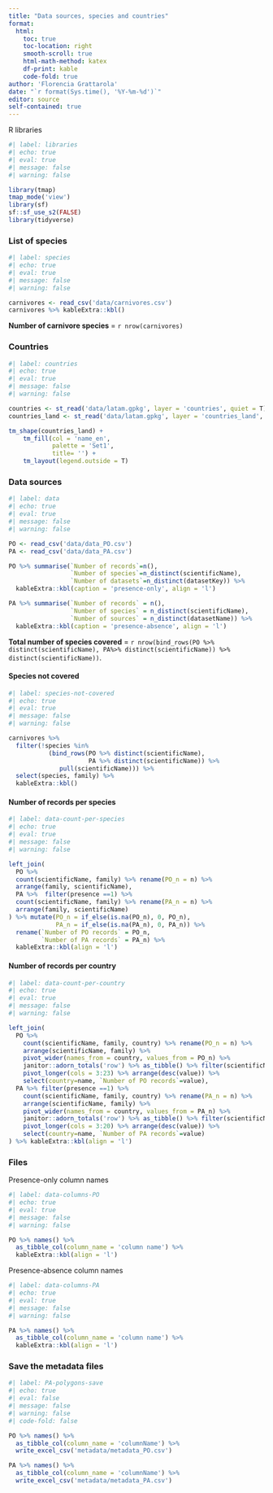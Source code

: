 ```yaml
---
title: "Data sources, species and countries"
format: 
  html:
    toc: true
    toc-location: right
    smooth-scroll: true
    html-math-method: katex
    df-print: kable
    code-fold: true
author: 'Florencia Grattarola'
date: "`r format(Sys.time(), '%Y-%m-%d')`"
editor: source
self-contained: true
---
```


R libraries

```r
#| label: libraries
#| echo: true
#| eval: true
#| message: false
#| warning: false

library(tmap)
tmap_mode('view')
library(sf)
sf::sf_use_s2(FALSE)
library(tidyverse)
```


### List of species

```r
#| label: species
#| echo: true
#| eval: true
#| message: false
#| warning: false

carnivores <- read_csv('data/carnivores.csv')
carnivores %>% kableExtra::kbl()
```

**Number of carnivore species** = `r nrow(carnivores)`

### Countries

```r
#| label: countries
#| echo: true
#| eval: true
#| message: false
#| warning: false

countries <- st_read('data/latam.gpkg', layer = 'countries', quiet = T)
countries_land <- st_read('data/latam.gpkg', layer = 'countries_land', quiet = T)

tm_shape(countries_land) +
    tm_fill(col = 'name_en',
            palette = 'Set1', 
            title= '') + 
    tm_layout(legend.outside = T) 
```


### Data sources

```r
#| label: data
#| echo: true
#| eval: true
#| message: false
#| warning: false

PO <- read_csv('data/data_PO.csv')
PA <- read_csv('data/data_PA.csv')

PO %>% summarise(`Number of records`=n(),
                 `Number of species`=n_distinct(scientificName),
                 `Number of datasets`=n_distinct(datasetKey)) %>% 
  kableExtra::kbl(caption = 'presence-only', align = 'l')

PA %>% summarise(`Number of records` = n(),
                 `Number of species` = n_distinct(scientificName),
                 `Number of sources` = n_distinct(datasetName)) %>% 
  kableExtra::kbl(caption = 'presence-absence', align = 'l')
```

**Total number of species covered** = `r nrow(bind_rows(PO %>% distinct(scientificName), PA%>% distinct(scientificName)) %>% distinct(scientificName))`. 

#### Species not covered

```r
#| label: species-not-covered
#| echo: true
#| eval: true
#| message: false
#| warning: false

carnivores %>% 
  filter(!species %in%
           (bind_rows(PO %>% distinct(scientificName),
                      PA %>% distinct(scientificName)) %>% 
              pull(scientificName))) %>%
  select(species, family) %>% 
  kableExtra::kbl()
```

#### Number of records per species

```r
#| label: data-count-per-species
#| echo: true
#| eval: true
#| message: false
#| warning: false

left_join(
  PO %>% 
  count(scientificName, family) %>% rename(PO_n = n) %>% 
  arrange(family, scientificName),
  PA %>%  filter(presence ==1) %>% 
  count(scientificName, family) %>% rename(PA_n = n) %>% 
  arrange(family, scientificName)
) %>% mutate(PO_n = if_else(is.na(PO_n), 0, PO_n),
             PA_n = if_else(is.na(PA_n), 0, PA_n)) %>% 
  rename(`Number of PO records` = PO_n,
         `Number of PA records` = PA_n) %>% 
  kableExtra::kbl(align = 'l')
```

#### Number of records per country

```r
#| label: data-count-per-country
#| echo: true
#| eval: true
#| message: false
#| warning: false

left_join(
  PO %>%
    count(scientificName, family, country) %>% rename(PO_n = n) %>%
    arrange(scientificName, family) %>%
    pivot_wider(names_from = country, values_from = PO_n) %>% 
    janitor::adorn_totals('row') %>% as_tibble() %>% filter(scientificName=='Total') %>% 
    pivot_longer(cols = 3:23) %>% arrange(desc(value)) %>% 
    select(country=name, `Number of PO records`=value),
  PA %>% filter(presence ==1) %>% 
    count(scientificName, family, country) %>% rename(PA_n = n) %>%
    arrange(scientificName, family) %>%
    pivot_wider(names_from = country, values_from = PA_n) %>% 
    janitor::adorn_totals('row') %>% as_tibble() %>% filter(scientificName=='Total') %>% 
    pivot_longer(cols = 3:20) %>% arrange(desc(value)) %>% 
    select(country=name, `Number of PA records`=value)
) %>% kableExtra::kbl(align = 'l')
```

### Files 

Presence-only column names

```r
#| label: data-columns-PO
#| echo: true
#| eval: true
#| message: false
#| warning: false

PO %>% names() %>% 
  as_tibble_col(column_name = 'column name') %>% 
  kableExtra::kbl(align = 'l')
```


Presence-absence column names

```r
#| label: data-columns-PA
#| echo: true
#| eval: true
#| message: false
#| warning: false

PA %>% names() %>% 
  as_tibble_col(column_name = 'column name') %>% 
  kableExtra::kbl(align = 'l')
```

### Save the metadata files

```r
#| label: PA-polygons-save
#| echo: true
#| eval: false
#| message: false
#| warning: false
#| code-fold: false

PO %>% names() %>%
  as_tibble_col(column_name = 'columnName') %>%
  write_excel_csv('metadata/metadata_PO.csv')

PA %>% names() %>%
  as_tibble_col(column_name = 'columnName') %>%
  write_excel_csv('metadata/metadata_PA.csv')
```